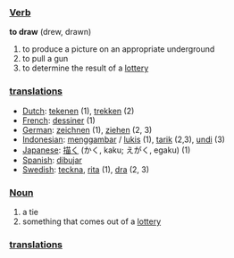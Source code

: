 ===[[Verb]]===

'''to draw''' (drew, drawn)

# to produce a picture on an appropriate underground
# to pull a gun
# to determine the result of a [[lottery]]

=== [[translation]]s ===
*[[Dutch]]: [[tekenen]] (1), [[trekken]] (2)
*[[French]]: [[dessiner]] (1)
*[[German]]: [[zeichnen]] (1), [[ziehen]] (2, 3)
*[[Indonesian]]: [[gambar|menggambar]] / [[lukis]] (1), [[tarik]] (2,3), [[undi]] (3)
*[[Japanese]]: [[描く]] (かく, kaku; えがく, egaku) (1)
*[[Spanish]]: [[dibujar]]
*[[Swedish]]: [[teckna]], [[rita]] (1), [[dra]] (2, 3)

===[[Noun]]===

# a tie
# something that comes out of a [[lottery]]

=== [[translation]]s ===